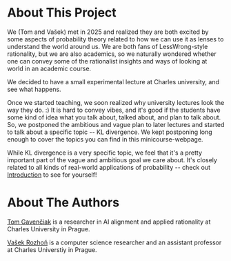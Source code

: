 # About This Project

We (Tom and Vašek) met in 2025 and realized they are both excited by some aspects of probability theory related to how we can use it as lenses to understand the world around us. We are both fans of LessWrong-style rationality, but we are also academics, so we naturally wondered whether one can convey some of the rationalist insights and ways of looking at world in an academic course.

We decided to have a small experimental lecture at Charles university, and see what happens.

Once we started teaching, we soon realized why university lectures look the way they do. :) It is hard to convey vibes, and it's good if the students have some kind of idea what you talk about, talked about, and plan to talk about. So, we postponed the ambitious and vague plan to later lectures and started to talk about a specific topic -- KL divergence. We kept postponing long enough to cover the topics you can find in this minicourse-webpage.

While KL divergence is a very specific topic, we feel that it's a pretty important part of the vague and ambitious goal we care about. It's closely related to all kinds of real-world applications of probability -- check out [Introduction](/00-introduction) to see for yourself!

# About The Authors

[Tom Gavenčiak](https://gavento.cz/) is a researcher in AI alignment and applied rationality at Charles University in Prague.

[Vašek Rozhoň](https://vaclavrozhon.github.io/) is a computer science researcher and an assistant professor at Charles Universtiy in Prague.

